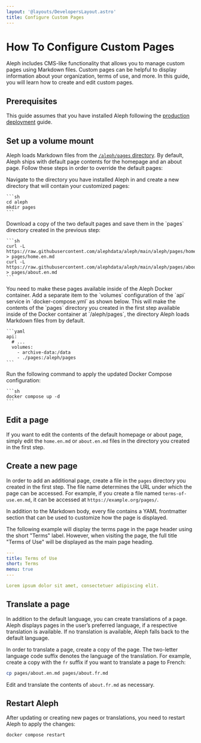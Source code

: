 ```yaml
---
layout: '@layouts/DevelopersLayout.astro'
title: Configure Custom Pages
---
```


# How To Configure Custom Pages

<p class="lead">Aleph includes CMS-like functionality that allows you to manage custom pages using Markdown files. Custom pages can be helpful to display information about your organization, terms of use, and more. In this guide, you will learn how to create and edit custom pages.</p>

## Prerequisites

This guide assumes that you have installed Aleph following the [production deployment](/developers/getting-started/production-deployment) guide.

## Set up a volume mount

Aleph loads Markdown files from the [`/aleph/pages` directory](https://github.com/alephdata/aleph/tree/main/aleph/pages). By default, Aleph ships with default page contents for the homepage and an about page. Follow these steps in order to override the default pages:

<Steps>
  <Step>
    Navigate to the directory you have installed Aleph in and create a new directory that will contain your customized pages:

    ```sh
    cd aleph
    mkdir pages
    ```
  </Step>

  <Step>
    Download a copy of the two default pages and save them in the `pages` directory created in the previous step:

    ```sh
    curl -L https://raw.githubusercontent.com/alephdata/aleph/main/aleph/pages/home.en.md > pages/home.en.md
    curl -L https://raw.githubusercontent.com/alephdata/aleph/main/aleph/pages/about.en.md > pages/about.en.md
    ```
  </Step>

  <Step>
    You need to make these pages available inside of the Aleph Docker container. Add a separate item to the `volumes` configuration of the `api` service in `docker-compose.yml` as shown below. This will make the contents of the `pages` directory you created in the first step available inside of the Docker container at `/aleph/pages`, the directory Aleph loads Markdown files from by default.

    ```yaml
    api:
      # ...
      volumes:
        - archive-data:/data
        - ./pages:/aleph/pages
    ```
  </Step>

  <Step>
    Run the following command to apply the updated Docker Compose configuration:

    ```sh
    docker compose up -d
    ```
  </Step>
</Steps>

## Edit a page

If you want to edit the contents of the default homepage or about page, simply edit the `home.en.md` or `about.en.md` files in the directory you created in the first step.

## Create a new page

In order to add an additional page, create a file in the `pages` directory you created in the first step. The file name determines the URL under which the page can be accessed. For example, if you create a file named `terms-of-use.en.md`, it can be accessed at `https://example.org/pages/`.

In addition to the Markdown body, every file contains a YAML frontmatter section that can be used to customize how the page is displayed.

The following example will display the terms page in the page header using the short "Terms" label. However, when visiting the page, the full title "Terms of Use" will be displayed as the main page heading.

```yaml title="terms-of-use.en.md"
---
title: Terms of Use
short: Terms
menu: true
---

Lorem ipsum dolor sit amet, consectetuer adipiscing elit.
```

## Translate a page

In addition to the default language, you can create translations of a page. Aleph displays pages in the user’s preferred language, if a respective translation is available. If no translation is available, Aleph falls back to the default language.

In order to translate a page, create a copy of the page. The two-letter language code suffix denotes the language of the translation. For example, create a copy with the `fr` suffix if you want to translate a page to French:

```sh
cp pages/about.en.md pages/about.fr.md
```

Edit and translate the contents of `about.fr.md` as necessary.

## Restart Aleph

After updating or creating new pages or translations, you need to restart Aleph to apply the changes:

```sh
docker compose restart
```
